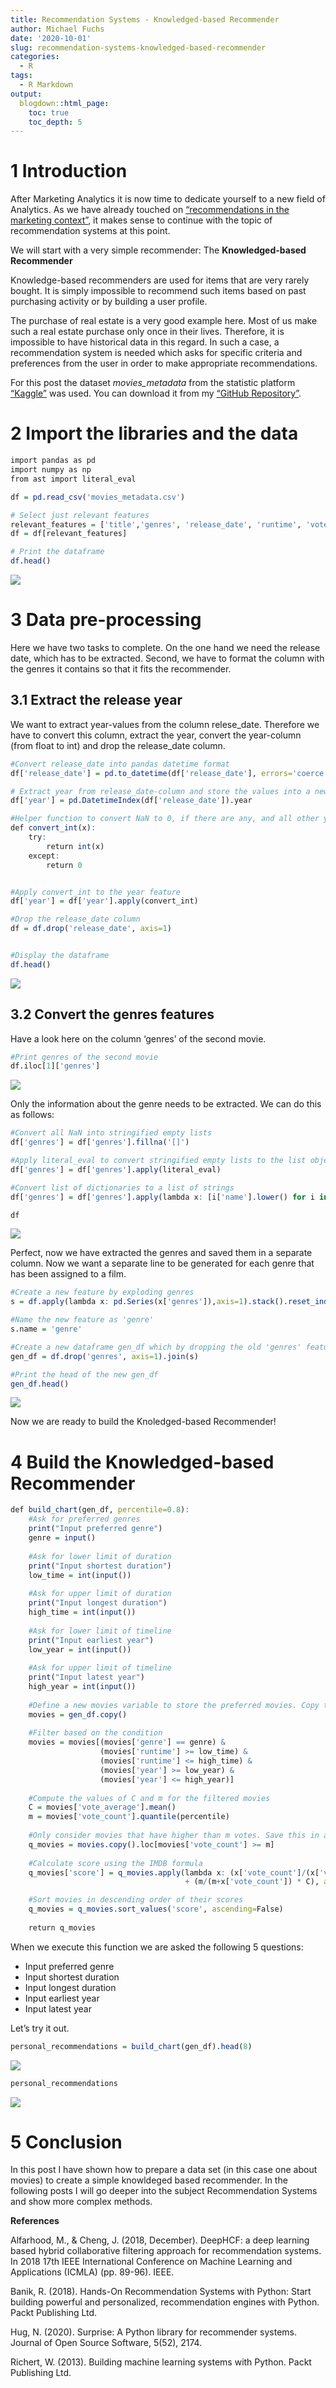 ```yaml
---
title: Recommendation Systems - Knowledged-based Recommender
author: Michael Fuchs
date: '2020-10-01'
slug: recommendation-systems-knowledged-based-recommender
categories:
  - R
tags:
  - R Markdown
output:
  blogdown::html_page:
    toc: true
    toc_depth: 5
---
```


 


# 1 Introduction

After Marketing Analytics it is now time to dedicate yourself to a new field of Analytics. 
As we have already touched on ["recommendations in the marketing context"](https://michael-fuchs-python.netlify.app/2020/09/08/marketing-product-analytics-and-recommendations/), it makes sense to continue with the topic of recommendation systems at this point. 

We will start with a very simple recommender: The **Knowledged-based Recommender**


Knowledge-based recommenders are used for items that are very rarely bought. It is simply impossible to recommend such items based on past purchasing activity or by building a user profile. 

The purchase of real estate is a very good example here. Most of us make such a real estate purchase only once in their lives. Therefore, it is impossible to have historical data in this regard. In such a case, a recommendation system is needed which asks for specific criteria and preferences from the user in order to make appropriate recommendations.



For this post the dataset *movies_metadata* from the statistic platform ["Kaggle"](https://www.kaggle.com) was used. You can download it from my ["GitHub Repository"](https://github.com/MFuchs1989/Bdown-Python/tree/master/datasets/Recommendation%20Systems/Knowledged-based%20Recommender).



# 2 Import the libraries and the data

```r
import pandas as pd
import numpy as np
from ast import literal_eval
```

```r
df = pd.read_csv('movies_metadata.csv')

# Select just relevant features
relevant_features = ['title','genres', 'release_date', 'runtime', 'vote_average', 'vote_count']
df = df[relevant_features]

# Print the dataframe
df.head()
```

![](/post/2020-10-01-recommendation-systems-knowledged-based-recommender_files/p85p1.png)


# 3 Data pre-processing

Here we have two tasks to complete. On the one hand we need the release date, which has to be extracted. Second, we have to format the column with the genres it contains so that it fits the recommender. 


## 3.1 Extract the release year

We want to extract year-values from the column relese_date.
Therefore we have to convert this column, extract the year, convert the year-column (from float to int) and drop the release_date column. 

```r
#Convert release_date into pandas datetime format
df['release_date'] = pd.to_datetime(df['release_date'], errors='coerce')

# Extract year from release_date-column and store the values into a new year-column
df['year'] = pd.DatetimeIndex(df['release_date']).year

#Helper function to convert NaN to 0, if there are any, and all other years to integers.
def convert_int(x):
    try:
        return int(x)
    except:
        return 0


#Apply convert_int to the year feature
df['year'] = df['year'].apply(convert_int)

#Drop the release_date column
df = df.drop('release_date', axis=1)


#Display the dataframe
df.head()
```

![](/post/2020-10-01-recommendation-systems-knowledged-based-recommender_files/p85p2.png)


## 3.2 Convert the genres features

Have a look here on the column 'genres' of the second movie.

```r
#Print genres of the second movie
df.iloc[1]['genres']
```

![](/post/2020-10-01-recommendation-systems-knowledged-based-recommender_files/p85p3.png)

Only the information about the genre needs to be extracted. We can do this as follows:


```r
#Convert all NaN into stringified empty lists
df['genres'] = df['genres'].fillna('[]')

#Apply literal_eval to convert stringified empty lists to the list object
df['genres'] = df['genres'].apply(literal_eval)

#Convert list of dictionaries to a list of strings
df['genres'] = df['genres'].apply(lambda x: [i['name'].lower() for i in x] if isinstance(x, list) else [])

df
```

![](/post/2020-10-01-recommendation-systems-knowledged-based-recommender_files/p85p4.png)

Perfect, now we have extracted the genres and saved them in a separate column. 
Now we want a separate line to be generated for each genre that has been assigned to a film. 

```r
#Create a new feature by exploding genres
s = df.apply(lambda x: pd.Series(x['genres']),axis=1).stack().reset_index(level=1, drop=True)

#Name the new feature as 'genre'
s.name = 'genre'

#Create a new dataframe gen_df which by dropping the old 'genres' feature and adding the new 'genre'.
gen_df = df.drop('genres', axis=1).join(s)

#Print the head of the new gen_df
gen_df.head()
```

![](/post/2020-10-01-recommendation-systems-knowledged-based-recommender_files/p85p5.png)

Now we are ready to build the Knoledged-based Recommender!


# 4 Build the Knowledged-based Recommender



```r
def build_chart(gen_df, percentile=0.8):
    #Ask for preferred genres
    print("Input preferred genre")
    genre = input()
    
    #Ask for lower limit of duration
    print("Input shortest duration")
    low_time = int(input())
    
    #Ask for upper limit of duration
    print("Input longest duration")
    high_time = int(input())
    
    #Ask for lower limit of timeline
    print("Input earliest year")
    low_year = int(input())
    
    #Ask for upper limit of timeline
    print("Input latest year")
    high_year = int(input())
    
    #Define a new movies variable to store the preferred movies. Copy the contents of gen_df to movies
    movies = gen_df.copy()
    
    #Filter based on the condition
    movies = movies[(movies['genre'] == genre) & 
                    (movies['runtime'] >= low_time) & 
                    (movies['runtime'] <= high_time) & 
                    (movies['year'] >= low_year) & 
                    (movies['year'] <= high_year)]
    
    #Compute the values of C and m for the filtered movies
    C = movies['vote_average'].mean()
    m = movies['vote_count'].quantile(percentile)
    
    #Only consider movies that have higher than m votes. Save this in a new dataframe q_movies
    q_movies = movies.copy().loc[movies['vote_count'] >= m]
    
    #Calculate score using the IMDB formula
    q_movies['score'] = q_movies.apply(lambda x: (x['vote_count']/(x['vote_count']+m) * x['vote_average']) 
                                       + (m/(m+x['vote_count']) * C), axis=1)

    #Sort movies in descending order of their scores
    q_movies = q_movies.sort_values('score', ascending=False)
    
    return q_movies
```


When we execute this function we are asked the following 5 questions: 

+ Input preferred genre
+ Input shortest duration
+ Input longest duration
+ Input earliest year
+ Input latest year

Let's try it out.

```r
personal_recommendations = build_chart(gen_df).head(8)
```

![](/post/2020-10-01-recommendation-systems-knowledged-based-recommender_files/p85p6.png)


```r
personal_recommendations
```

![](/post/2020-10-01-recommendation-systems-knowledged-based-recommender_files/p85p7.png)


# 5 Conclusion

In this post I have shown how to prepare a data set (in this case one about movies) to create a simple knowldeged based recommender.
In the following posts I will go deeper into the subject Recommendation Systems and show more complex methods. 


**References**

Alfarhood, M., & Cheng, J. (2018, December). DeepHCF: a deep learning based hybrid collaborative filtering approach for recommendation systems. In 2018 17th IEEE International Conference on Machine Learning and Applications (ICMLA) (pp. 89-96). IEEE.

Banik, R. (2018). Hands-On Recommendation Systems with Python: Start building powerful and personalized, recommendation engines with Python. Packt Publishing Ltd.

Hug, N. (2020). Surprise: A Python library for recommender systems. Journal of Open Source Software, 5(52), 2174.

Richert, W. (2013). Building machine learning systems with Python. Packt Publishing Ltd.



